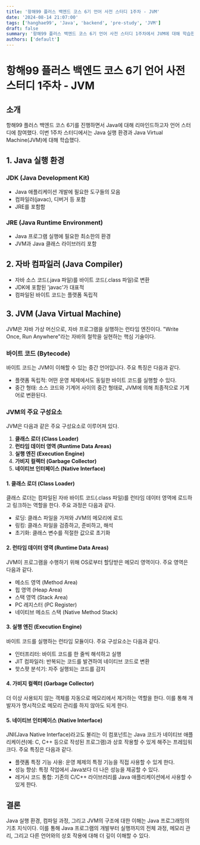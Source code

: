 ```yaml
---
title: '항해99 플러스 백엔드 코스 6기 언어 사전 스터디 1주차 - JVM'
date: '2024-08-14 21:07:00'
tags: ['hanghae99', 'Java', 'backend', 'pre-study', 'JVM']
draft: false
summary: '항해99 플러스 백엔드 코스 6기 언어 사전 스터디 1주차에서 JVM에 대해 학습한 내용을 정리한다.'
authors: ['default']
---
```


# 항해99 플러스 백엔드 코스 6기 언어 사전 스터디 1주차 - JVM

## 소개

항해99 플러스 백엔드 코스 6기를 진행하면서 Java에 대해 리마인드하고자 언어 스터디에 참여했다.
이번 1주차 스터디에서는 Java 실행 환경과 Java Virtual Machine(JVM)에 대해 학습했다.

## 1. Java 실행 환경

### JDK (Java Development Kit)

- Java 애플리케이션 개발에 필요한 도구들의 모음
- 컴파일러(javac), 디버거 등 포함
- JRE를 포함함

### JRE (Java Runtime Environment)

- Java 프로그램 실행에 필요한 최소한의 환경
- JVM과 Java 클래스 라이브러리 포함

## 2. 자바 컴파일러 (Java Compiler)

- 자바 소스 코드(.java 파일)를 바이트 코드(.class 파일)로 변환
- JDK에 포함된 'javac'가 대표적
- 컴파일된 바이트 코드는 플랫폼 독립적

## 3. JVM (Java Virtual Machine)

JVM은 자바 가상 머신으로, 자바 프로그램을 실행하는 런타임 엔진이다.
"Write Once, Run Anywhere"라는 자바의 철학을 실현하는 핵심 기술이다.

### 바이트 코드 (Bytecode)

바이트 코드는 JVM이 이해할 수 있는 중간 언어입니다. 주요 특징은 다음과 같다.

- 플랫폼 독립적: 어떤 운영 체제에서도 동일한 바이트 코드를 실행할 수 있다.
- 중간 형태: 소스 코드와 기계어 사이의 중간 형태로, JVM에 의해 최종적으로 기계어로 변환된다.

### JVM의 주요 구성요소

JVM은 다음과 같은 주요 구성요소로 이루어져 있다.

1. **클래스 로더 (Class Loader)**
2. **런타임 데이터 영역 (Runtime Data Areas)**
3. **실행 엔진 (Execution Engine)**
4. **가비지 컬렉터 (Garbage Collector)**
5. **네이티브 인터페이스 (Native Interface)**

#### 1. 클래스 로더 (Class Loader)

클래스 로더는 컴파일된 자바 바이트 코드(.class 파일)를 런타임 데이터 영역에 로드하고 링크하는 역할을 한다.
주요 과정은 다음과 같다.

- 로딩: 클래스 파일을 가져와 JVM의 메모리에 로드
- 링킹: 클래스 파일을 검증하고, 준비하고, 해석
- 초기화: 클래스 변수를 적절한 값으로 초기화

#### 2. 런타임 데이터 영역 (Runtime Data Areas)

JVM이 프로그램을 수행하기 위해 OS로부터 할당받은 메모리 영역이다.
주요 영역은 다음과 같다.

- 메소드 영역 (Method Area)
- 힙 영역 (Heap Area)
- 스택 영역 (Stack Area)
- PC 레지스터 (PC Register)
- 네이티브 메소드 스택 (Native Method Stack)

#### 3. 실행 엔진 (Execution Engine)

바이트 코드를 실행하는 런타임 모듈이다.
주요 구성요소는 다음과 같다.

- 인터프리터: 바이트 코드를 한 줄씩 해석하고 실행
- JIT 컴파일러: 반복되는 코드를 발견하여 네이티브 코드로 변환
- 핫스팟 분석기: 자주 실행되는 코드를 감지

#### 4. 가비지 컬렉터 (Garbage Collector)

더 이상 사용되지 않는 객체를 자동으로 메모리에서 제거하는 역할을 한다.
이를 통해 개발자가 명시적으로 메모리 관리를 하지 않아도 되게 한다.

#### 5. 네이티브 인터페이스 (Native Interface)

JNI(Java Native Interface)라고도 불리는 이 컴포넌트는 Java 코드가 네이티브 애플리케이션(예: C, C++ 등으로 작성된 프로그램)과 상호 작용할 수 있게 해주는 프레임워크다.
주요 특징은 다음과 같다.

- 플랫폼 특정 기능 사용: 운영 체제의 특정 기능을 직접 사용할 수 있게 한다.
- 성능 향상: 특정 작업에서 Java보다 더 나은 성능을 제공할 수 있다.
- 레거시 코드 통합: 기존의 C/C++ 라이브러리를 Java 애플리케이션에서 사용할 수 있게 한다.

## 결론

Java 실행 환경, 컴파일 과정, 그리고 JVM의 구조에 대한 이해는 Java 프로그래밍의 기초 지식이다.
이를 통해 Java 프로그램의 개발부터 실행까지의 전체 과정, 메모리 관리, 그리고 다른 언어와의 상호 작용에 대해 더 깊이 이해할 수 있다.
